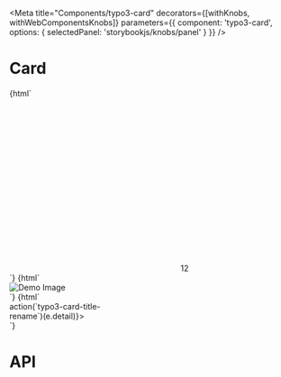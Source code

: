 
<Meta
    title="Components/typo3-card"
    decorators={[withKnobs, withWebComponentsKnobs]}
    parameters={{ component: 'typo3-card', options: { selectedPanel: 'storybookjs/knobs/panel' } }}
/>

# Card

<Preview withToolbar>
    <Story name="Basic card" height="220px">
    {html`
        <div style="display: flex; flex-flow: row wrap;gap: 0.5rem;">
            <typo3-card title="Card without icon" subtitle="Dec 6, 2017"></typo3-card>
            <typo3-card title="Microsoft Excel" subtitle="Dec 6, 2017">
                <svg slot="image" xmlns="http://www.w3.org/2000/svg">
                    <use xlink:href="node_modules/@typo3/icons/dist/sprites/mimetypes.svg#mimetypes-excel"></use>
                </svg>
            </typo3-card>
            <typo3-card title="Directory width Badge" subtitle="Dec 6, 2017">
                <svg slot="image" xmlns="http://www.w3.org/2000/svg">
                    <use xlink:href="node_modules/@typo3/icons/dist/sprites/apps.svg#apps-filetree-folder-default"></use>
                </svg>
                <typo3-badge slot="badge">12</typo3-badge>
            </typo3-card>
        </div>
    `}
    </Story>
    <Story name="Preview Card">
    {html`
        <typo3-card style="width:500px;display:block" title="demo_image_001.jpg" subtitle="Dec 6, 2017" variant="preview">
            <img slot="image" loading="lazy" src="https://picsum.photos/500/190" alt="Demo Image" />
        </typo3-card>
    `}
    </Story>
    <Story name="Editable Card">
    {html`
           <typo3-card style="width:200px;display:block" title="Editable Title" titleEditable subtitle="Dec 6, 2017" @typo3-card-title-rename=${(e) => action(`typo3-card-title-rename`)(e.detail)}></typo3-card>
    `}
    </Story>
</Preview>

# API

<Props of="typo3-card" />
